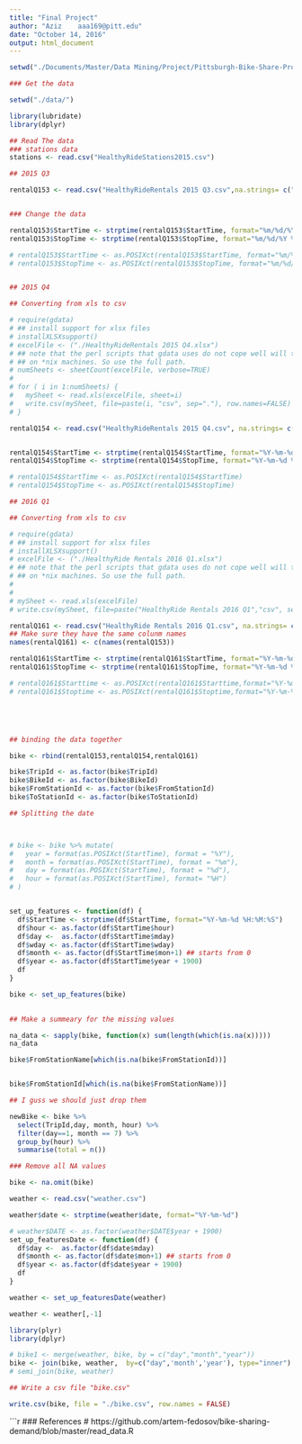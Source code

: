 ```yaml
---
title: "Final Project"
author: "Aziz    aaa169@pitt.edu"
date: "October 14, 2016"
output: html_document
---
```




```r

setwd("./Documents/Master/Data Mining/Project/Pittsburgh-Bike-Share-Project")

```

```r
### Get the data

setwd("./data/")

```


```r
library(lubridate)
library(dplyr)


```

```r
## Read The data
### stations data
stations <- read.csv("HealthyRideStations2015.csv")

```

```r

## 2015 Q3

rentalQ153 <- read.csv("HealthyRideRentals 2015 Q3.csv",na.strings= c("999", "NA", " ", ""))  


### Change the data 

rentalQ153$StartTime <- strptime(rentalQ153$StartTime, format="%m/%d/%Y %H:%M")
rentalQ153$StopTime <- strptime(rentalQ153$StopTime, format="%m/%d/%Y %H:%M")

# rentalQ153$StartTime <- as.POSIXct(rentalQ153$StartTime, format="%m/%d/%Y %H:%M")
# rentalQ153$StopTime <- as.POSIXct(rentalQ153$StopTime, format="%m/%d/%Y %H:%M")



```

```r

## 2015 Q4

## Converting from xls to csv

# require(gdata)
# ## install support for xlsx files
# installXLSXsupport()
# excelFile <- ("./HealthyRideRentals 2015 Q4.xlsx")
# ## note that the perl scripts that gdata uses do not cope well will tilde expansion
# ## on *nix machines. So use the full path. 
# numSheets <- sheetCount(excelFile, verbose=TRUE)
# 
# for ( i in 1:numSheets) {
#   mySheet <- read.xls(excelFile, sheet=i)
#   write.csv(mySheet, file=paste(i, "csv", sep="."), row.names=FALSE)
# }

rentalQ154 <- read.csv("HealthyRideRentals 2015 Q4.csv", na.strings= c("999", "NA", " ", ""))  


rentalQ154$StartTime <- strptime(rentalQ154$StartTime, format="%Y-%m-%d %H:%M:%S")
rentalQ154$StopTime <- strptime(rentalQ154$StopTime, format="%Y-%m-%d %H:%M:%S")

# rentalQ154$StartTime <- as.POSIXct(rentalQ154$StartTime)
# rentalQ154$StopTime <- as.POSIXct(rentalQ154$StopTime)


```


```r

## 2016 Q1

## Converting from xls to csv

# require(gdata)
# ## install support for xlsx files
# installXLSXsupport()
# excelFile <- ("./HealthyRide Rentals 2016 Q1.xlsx")
# ## note that the perl scripts that gdata uses do not cope well will tilde expansion
# ## on *nix machines. So use the full path.
# 
# 
# mySheet <- read.xls(excelFile)
# write.csv(mySheet, file=paste("HealthyRide Rentals 2016 Q1","csv", sep="."), row.names=FALSE)

rentalQ161 <- read.csv("HealthyRide Rentals 2016 Q1.csv", na.strings= c("999", "NA", " ", ""))  
## Make sure they have the same colunm names 
names(rentalQ161) <- c(names(rentalQ153))

rentalQ161$StartTime <- strptime(rentalQ161$StartTime, format="%Y-%m-%d %H:%M:%S")
rentalQ161$StopTime <- strptime(rentalQ161$StopTime, format="%Y-%m-%d %H:%M:%S")

# rentalQ161$Starttime <- as.POSIXct(rentalQ161$Starttime,format="%Y-%m-%d %H:%M:%S")
# rentalQ161$Stoptime <- as.POSIXct(rentalQ161$Stoptime,format="%Y-%m-%d %H:%M:%S")






```

```r

## binding the data together

bike <- rbind(rentalQ153,rentalQ154,rentalQ161)

bike$TripId <- as.factor(bike$TripId)
bike$BikeId <- as.factor(bike$BikeId)
bike$FromStationId <- as.factor(bike$FromStationId)
bike$ToStationId <- as.factor(bike$ToStationId)

```


```r

## Splitting the date 



# bike <- bike %>% mutate(
#   year = format(as.POSIXct(StartTime), format = "%Y"),
#   month = format(as.POSIXct(StartTime), format = "%m"),
#   day = format(as.POSIXct(StartTime), format = "%d"),
#   hour = format(as.POSIXct(StartTime), format= "%H")
# )


set_up_features <- function(df) {
  df$StartTime <- strptime(df$StartTime, format="%Y-%m-%d %H:%M:%S")
  df$hour <- as.factor(df$StartTime$hour)
  df$day <-  as.factor(df$StartTime$mday)
  df$wday <- as.factor(df$StartTime$wday)
  df$month <- as.factor(df$StartTime$mon+1) ## starts from 0
  df$year <- as.factor(df$StartTime$year + 1900)
  df
}

bike <- set_up_features(bike)
  
```

```r

## Make a summeary for the missing values 

na_data <- sapply(bike, function(x) sum(length(which(is.na(x)))))
na_data


```

```r

bike$FromStationName[which(is.na(bike$FromStationId))]


bike$FromStationId[which(is.na(bike$FromStationName))]

## I guss we should just drop them

```



```r


newBike <- bike %>% 
  select(TripId,day, month, hour) %>% 
  filter(day==1, month == 7) %>% 
  group_by(hour) %>%
  summarise(total = n())

```


```r
### Remove all NA values 

bike <- na.omit(bike)


```




```r

weather <- read.csv("weather.csv")

```



```r

weather$date <- strptime(weather$date, format="%Y-%m-%d")


```

```r

# weather$DATE <- as.factor(weather$DATE$year + 1900)
set_up_featuresDate <- function(df) {
  df$day <-  as.factor(df$date$mday)
  df$month <- as.factor(df$date$mon+1) ## starts from 0
  df$year <- as.factor(df$date$year + 1900)
  df
}

weather <- set_up_featuresDate(weather)


```

```r

weather <- weather[,-1]

```


```r

library(plyr)
library(dplyr)

# bike1 <- merge(weather, bike, by = c("day","month","year"))
bike <- join(bike, weather,  by=c("day",'month','year'), type="inner")
# semi_join(bike, weather)

```


```r
## Write a csv file "bike.csv"

write.csv(bike, file = "./bike.csv", row.names = FALSE)


```


```r

### References
# https://github.com/artem-fedosov/bike-sharing-demand/blob/master/read_data.R